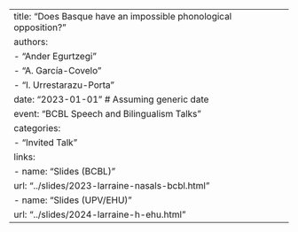 ---
title: "Does Basque have an impossible phonological opposition?"
authors:
  - "Ander Egurtzegi"
  - "A. García-Covelo"
  - "I. Urrestarazu-Porta"
date: "2023-01-01" # Assuming generic date
event: "BCBL Speech and Bilingualism Talks"
categories:
  - "Invited Talk"
links:
  - name: "Slides (BCBL)"
    url: "../slides/2023-larraine-nasals-bcbl.html"
  - name: "Slides (UPV/EHU)"
    url: "../slides/2024-larraine-h-ehu.html"
--- 